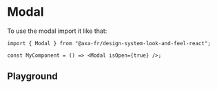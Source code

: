 
<Meta of={ModalStories} name="Modal Client" />

# Modal

To use the modal import it like that:

```tsx title="test.js"
import { Modal } from "@axa-fr/design-system-look-and-feel-react";

const MyComponent = () => <Modal isOpen={true} />;
```

## Playground

<Canvas of={ModalStories.Playground} />

<Controls story="Modal" />
